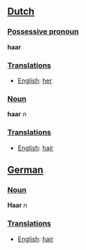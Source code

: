 ==[[Dutch]]==

===[[Possessive pronoun]]===

'''haar'''

===[[Translation]]s===
*[[English]]: [[her]]

===[[Noun]]===

'''haar''' ''n''

===[[Translation]]s===
*[[English]]: [[hair]]

==[[German]]==

===[[Noun]]===

'''Haar''' ''n''

===[[Translation]]s===
*[[English]]: [[hair]]